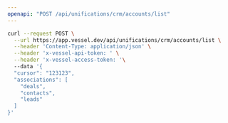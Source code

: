 ```yaml
---
openapi: "POST /api/unifications/crm/accounts/list"
---
```


<RequestExample>

```bash Request
curl --request POST \
  --url https://app.vessel.dev/api/unifications/crm/accounts/list \
  --header 'Content-Type: application/json' \
  --header 'x-vessel-api-token: ' \
  --header 'x-vessel-access-token: '\ 
  --data '{
  "cursor": "123123",
  "associations": [
    "deals",
    "contacts",
    "leads"
  ]
}'
```

</RequestExample>


      